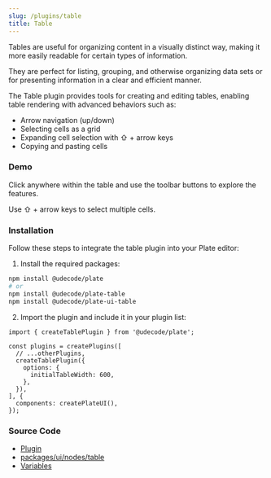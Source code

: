 ```yaml
---
slug: /plugins/table
title: Table
---
```


Tables are useful for organizing content in a visually distinct way, making it more easily readable for certain types of information.

They are perfect for listing, grouping, and otherwise organizing data sets or for presenting information in a clear and efficient manner.

The Table plugin provides tools for creating and editing tables, enabling table rendering with advanced behaviors such as:

- Arrow navigation (up/down)
- Selecting cells as a grid
- Expanding cell selection with ⇧ + arrow keys
- Copying and pasting cells

### Demo

Click anywhere within the table and use the toolbar buttons to explore the features.

Use ⇧ + arrow keys to select multiple cells.




<TableSandpack />


### Installation

Follow these steps to integrate the table plugin into your Plate editor:

1. Install the required packages:

```bash npm2yarn
npm install @udecode/plate
# or
npm install @udecode/plate-table
npm install @udecode/plate-ui-table
```

2. Import the plugin and include it in your plugin list:

```tsx
import { createTablePlugin } from '@udecode/plate';

const plugins = createPlugins([
  // ...otherPlugins,
  createTablePlugin({
    options: {
      initialTableWidth: 600,
    },
  }),
], {
  components: createPlateUI(),
});
```

### Source Code

- [Plugin](https://github.com/udecode/plate/blob/main/packages/nodes/table/src/createTablePlugin.ts)
- [packages/ui/nodes/table](https://github.com/udecode/plate/tree/main/packages/ui/nodes/table/src)
- [Variables](https://github.com/udecode/plate/blob/main/examples/src)
